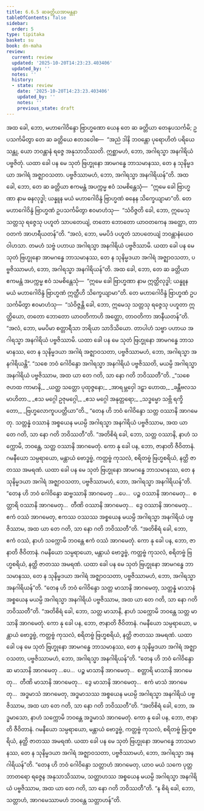 ```yaml
---
title: 6.6.5 ဆခတ္တိယအာမန္တနာ
tableOfContents: false
sidebar:
  order: 5
type: tipitaka
basket: su
book: dn-maha
review:
  current: review
  updated: '2025-10-20T14:23:23.403406'
  updated_by: ''
  notes: ''
  history:
  - state: review
    date: '2025-10-20T14:23:23.403406'
    updated_by: ''
    notes: ''
    previous_state: draft
---
```



<DynamicBreadcrumb />


<ReviewStatus review={frontmatter.review} showDetails={true} />

<HypothesisAnnotation frontmatter={frontmatter} />

<Division number="322" book="dn-maha" e="ch" v="7" p="196">

<Paragraph number="726" book="dn-maha">
အထ ခေါ, ဘော, မဟာဂေါဝိန္ဒော ဗြာဟ္မဏော ယေန တေ ဆ ခတ္တိယာ တေနုပသင်္ကမိ; ဥပသင်္ကမိတွာ တေ ဆ ခတ္တိယေ ဧတဒဝေါစ—  “အညံ ဒါနိ ဘဝန္တော ပုရောဟိတံ ပရိယေသန္တု, ယော ဘဝန္တာနံ ရဇ္ဇေ အနုသာသိဿတိ. ဣစ္ဆာမဟံ, ဘော, အဂါရသ္မာ အနဂါရိယံ ပဗ္ဗဇိတုံ. ယထာ ခေါ ပန မေ သုတံ ဗြဟ္မုနော အာမဂန္ဓေ ဘာသမာနဿ, တေ န သုနိမ္မဒယာ အဂါရံ အဇ္ဈာဝသတာ. ပဗ္ဗဇိဿာမဟံ, ဘော, အဂါရသ္မာ အနဂါရိယန်”တိ. အထ ခေါ, ဘော, တေ ဆ ခတ္တိယာ ဧကမန္တံ အပက္ကမ္မ ဧဝံ သမစိန္တေသုံ—  “ဣမေ ခေါ ဗြာဟ္မဏာ နာမ ဓနလုဒ္ဓါ; ယန္နူန မယံ မဟာဂေါဝိန္ဒံ ဗြာဟ္မဏံ ဓနေန သိက္ခေယျာမာ”တိ. တေ မဟာဂေါဝိန္ဒံ ဗြာဟ္မဏံ ဥပသင်္ကမိတွာ ဧဝမာဟံသု—  “သံဝိဇ္ဇတိ ခေါ, ဘော, ဣမေသု သတ္တသု ရဇ္ဇေသု ပဟူတံ သာပတေယျံ, တတော ဘောတော ယာဝတကေန အတ္ထော, တာဝတကံ အာဟရီယတန်”တိ. “အလံ, ဘော, မမပိဒံ ပဟူတံ သာပတေယျံ ဘဝန္တာနံယေဝ ဝါဟသာ. တမဟံ သဗ္ဗံ ပဟာယ အဂါရသ္မာ အနဂါရိယံ ပဗ္ဗဇိဿာမိ. ယထာ ခေါ ပန မေ သုတံ ဗြဟ္မုနော အာမဂန္ဓေ ဘာသမာနဿ, တေ န သုနိမ္မဒယာ အဂါရံ အဇ္ဈာဝသတာ, ပဗ္ဗဇိဿာမဟံ, ဘော, အဂါရသ္မာ အနဂါရိယန်”တိ. အထ ခေါ, ဘော, တေ ဆ ခတ္တိယာ ဧကမန္တံ အပက္ကမ္မ ဧဝံ သမစိန္တေသုံ—  “ဣမေ ခေါ ဗြာဟ္မဏာ နာမ ဣတ္ထိလုဒ္ဓါ; ယန္နူန မယံ မဟာဂေါဝိန္ဒံ ဗြာဟ္မဏံ ဣတ္ထီဟိ သိက္ခေယျာမာ”တိ. တေ မဟာဂေါဝိန္ဒံ ဗြာဟ္မဏံ ဥပသင်္ကမိတွာ ဧဝမာဟံသု—  “သံဝိဇ္ဇန္တိ ခေါ, ဘော, ဣမေသု သတ္တသု ရဇ္ဇေသု ပဟူတာ ဣတ္ထိယော, တတော ဘောတော ယာဝတိကာဟိ အတ္ထော, တာဝတိကာ အာနီယတန်”တိ. “အလံ, ဘော, မမပိမာ စတ္တာရီသာ ဘရိယာ သာဒိသိယော. တာပါဟံ သဗ္ဗာ ပဟာယ အဂါရသ္မာ အနဂါရိယံ ပဗ္ဗဇိဿာမိ. ယထာ ခေါ ပန မေ သုတံ ဗြဟ္မုနော အာမဂန္ဓေ ဘာသမာနဿ, တေ န သုနိမ္မဒယာ အဂါရံ အဇ္ဈာဝသတာ, ပဗ္ဗဇိဿာမဟံ, ဘော, အဂါရသ္မာ အနဂါရိယန္တိ”.
</Paragraph>

</Division>
<Division number="323" book="dn-maha" e="ch" v="7" p="197">

<Paragraph number="727" book="dn-maha">
“သစေ ဘဝံ ဂေါဝိန္ဒော အဂါရသ္မာ အနဂါရိယံ ပဗ္ဗဇိဿတိ, မယမ္ပိ အဂါရသ္မာ အနဂါရိယံ ပဗ္ဗဇိဿာမ, အထ ယာ တေ ဂတိ, သာ နော ဂတိ ဘဝိဿတီ”တိ.
</Paragraph>

<Paragraph number="728" type="verses" book="dn-maha">
_“သစေ ဇဟထ ကာမာနိ,_  
_ယတ္ထ သတ္တော ပုထုဇ္ဇနော;_  
_အာရမ္ဘဝှေါ ဒဠှာ ဟောထ,_  
_ခန္တီဗလသမာဟိတာ._  

</Paragraph>

<Paragraph number="729" type="verses" book="dn-maha">
_ဧသ မဂ္ဂေါ ဥဇုမဂ္ဂေါ,_  
_ဧသ မဂ္ဂေါ အနုတ္တရော;_  
_သဒ္ဓမ္မော သဗ္ဘိ ရက္ခိတော,_  
_ဗြဟ္မလောကူပပတ္တိယာ”တိ._  

</Paragraph>

<Paragraph number="730" book="dn-maha">
“တေန ဟိ ဘဝံ ဂေါဝိန္ဒော သတ္တ ဝဿာနိ အာဂမေတု. သတ္တန္နံ ဝဿာနံ အစ္စယေန မယမ္ပိ အဂါရသ္မာ အနဂါရိယံ ပဗ္ဗဇိဿာမ, အထ ယာ တေ ဂတိ, သာ နော ဂတိ ဘဝိဿတီ”တိ.
</Paragraph>

<Paragraph number="731" book="dn-maha">
“အတိစိရံ ခေါ, ဘော, သတ္တ ဝဿာနိ, နာဟံ သက္ကောမိ, ဘဝန္တေ, သတ္တ ဝဿာနိ အာဂမေတုံ. ကော နု ခေါ ပန, ဘော, ဇာနာတိ ဇီဝိတာနံ. ဂမနီယော သမ္ပရာယော, မန္တာယံ ဗောဒ္ဓဗ္ဗံ, ကတ္တဗ္ဗံ ကုသလံ, စရိတဗ္ဗံ ဗြဟ္မစရိယံ, နတ္ထိ ဇာတဿ အမရဏံ. ယထာ ခေါ ပန မေ သုတံ ဗြဟ္မုနော အာမဂန္ဓေ ဘာသမာနဿ, တေ န သုနိမ္မဒယာ အဂါရံ အဇ္ဈာဝသတာ, ပဗ္ဗဇိဿာမဟံ, ဘော, အဂါရသ္မာ အနဂါရိယန်”တိ. “တေန ဟိ ဘဝံ ဂေါဝိန္ဒော ဆဗ္ဗဿာနိ အာဂမေတု …ပေ…  ပဉ္စ ဝဿာနိ အာဂမေတု…  စတ္တာရိ ဝဿာနိ အာဂမေတု…  တီဏိ ဝဿာနိ အာဂမေတု…  ဒွေ ဝဿာနိ အာဂမေတု…  ဧကံ ဝဿံ အာဂမေတု, ဧကဿ ဝဿဿ အစ္စယေန မယမ္ပိ အဂါရသ္မာ အနဂါရိယံ ပဗ္ဗဇိဿာမ, အထ ယာ တေ ဂတိ, သာ နော ဂတိ ဘဝိဿတီ”တိ.
</Paragraph>

<Paragraph number="732" book="dn-maha">
“အတိစိရံ ခေါ, ဘော, ဧကံ ဝဿံ, နာဟံ သက္ကောမိ ဘဝန္တေ ဧကံ ဝဿံ အာဂမေတုံ. ကော နု ခေါ ပန, ဘော, ဇာနာတိ ဇီဝိတာနံ. ဂမနီယော သမ္ပရာယော, မန္တာယံ ဗောဒ္ဓဗ္ဗံ, ကတ္တဗ္ဗံ ကုသလံ, စရိတဗ္ဗံ ဗြဟ္မစရိယံ, နတ္ထိ ဇာတဿ အမရဏံ. ယထာ ခေါ ပန မေ သုတံ ဗြဟ္မုနော အာမဂန္ဓေ ဘာသမာနဿ, တေ န သုနိမ္မဒယာ အဂါရံ အဇ္ဈာဝသတာ, ပဗ္ဗဇိဿာမဟံ, ဘော, အဂါရသ္မာ အနဂါရိယန်”တိ. “တေန ဟိ ဘဝံ ဂေါဝိန္ဒော သတ္တ မာသာနိ အာဂမေတု, သတ္တန္နံ မာသာနံ အစ္စယေန မယမ္ပိ အဂါရသ္မာ အနဂါရိယံ ပဗ္ဗဇိဿာမ, အထ ယာ တေ ဂတိ, သာ နော ဂတိ ဘဝိဿတီ”တိ.
</Paragraph>

<Paragraph number="733" book="dn-maha">
“အတိစိရံ ခေါ, ဘော, သတ္တ မာသာနိ, နာဟံ သက္ကောမိ ဘဝန္တေ သတ္တ မာသာနိ အာဂမေတုံ. ကော နု ခေါ ပန, ဘော, ဇာနာတိ ဇီဝိတာနံ. ဂမနီယော သမ္ပရာယော, မန္တာယံ ဗောဒ္ဓဗ္ဗံ, ကတ္တဗ္ဗံ ကုသလံ, စရိတဗ္ဗံ ဗြဟ္မစရိယံ, နတ္ထိ ဇာတဿ အမရဏံ. ယထာ ခေါ ပန မေ သုတံ ဗြဟ္မုနော အာမဂန္ဓေ ဘာသမာနဿ, တေ န သုနိမ္မဒယာ အဂါရံ အဇ္ဈာဝသတာ, ပဗ္ဗဇိဿာမဟံ, ဘော, အဂါရသ္မာ အနဂါရိယန်”တိ.
</Paragraph>

<Paragraph number="734" book="dn-maha">
“တေန ဟိ ဘဝံ ဂေါဝိန္ဒော ဆ မာသာနိ အာဂမေတု …ပေ…  ပဉ္စ မာသာနိ အာဂမေတု…  စတ္တာရိ မာသာနိ အာဂမေတု…  တီဏိ မာသာနိ အာဂမေတု…  ဒွေ မာသာနိ အာဂမေတု…  ဧကံ မာသံ အာဂမေတု…  အဒ္ဓမာသံ အာဂမေတု, အဒ္ဓမာသဿ အစ္စယေန မယမ္ပိ အဂါရသ္မာ အနဂါရိယံ ပဗ္ဗဇိဿာမ, အထ ယာ တေ ဂတိ, သာ နော ဂတိ ဘဝိဿတီ”တိ.
</Paragraph>

<Paragraph number="735" book="dn-maha">
“အတိစိရံ ခေါ, ဘော, အဒ္ဓမာသော, နာဟံ သက္ကောမိ ဘဝန္တေ အဒ္ဓမာသံ အာဂမေတုံ. ကော နု ခေါ ပန, ဘော, ဇာနာတိ ဇီဝိတာနံ. ဂမနီယော သမ္ပရာယော, မန္တာယံ ဗောဒ္ဓဗ္ဗံ, ကတ္တဗ္ဗံ ကုသလံ, စရိတဗ္ဗံ ဗြဟ္မစရိယံ, နတ္ထိ ဇာတဿ အမရဏံ. ယထာ ခေါ ပန မေ သုတံ ဗြဟ္မုနော အာမဂန္ဓေ ဘာသမာနဿ, တေ န သုနိမ္မဒယာ အဂါရံ အဇ္ဈာဝသတာ, ပဗ္ဗဇိဿာမဟံ, ဘော, အဂါရသ္မာ အနဂါရိယန်”တိ. “တေန ဟိ ဘဝံ ဂေါဝိန္ဒော သတ္တာဟံ အာဂမေတု, ယာဝ မယံ သကေ ပုတ္တဘာတရော ရဇ္ဇေန အနုသာသိဿာမ, သတ္တာဟဿ အစ္စယေန မယမ္ပိ အဂါရသ္မာ အနဂါရိယံ ပဗ္ဗဇိဿာမ, အထ ယာ တေ ဂတိ, သာ နော ဂတိ ဘဝိဿတီ”တိ. “န စိရံ ခေါ, ဘော, သတ္တာဟံ, အာဂမေဿာမဟံ ဘဝန္တေ သတ္တာဟန်”တိ.
</Paragraph>
</Division>